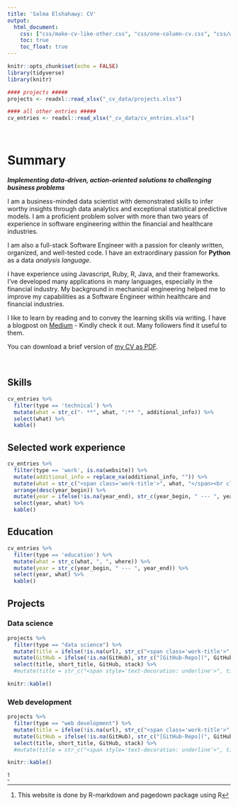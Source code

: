 ```yaml
---
title: 'Salma Elshahawy: CV'
output:
  html_document:
    css: ["css/make-cv-like-other.css", "css/one-column-cv.css", "css/website-page.css", "css/style.css", "fontawesome-free-5.8.1-web/css/all.min.css"]
    toc: true
    toc_float: true
---
```



```r
knitr::opts_chunk$set(echo = FALSE)
library(tidyverse)
library(knitr)

#### projects #####
projects <- readxl::read_xlsx("_cv_data/projects.xlsx")

#### all other entries #####
cv_entries <- readxl::read_xlsx("_cv_data/cv_entries.xlsx")

```

<br>

# Summary

**_Implementing data-driven, action-oriented solutions to challenging business problems_**

I am a business-minded data scientist with demonstrated skills to infer worthy insights through data analytics and exceptional statistical predictive models. I am a proficient problem solver with more than two years of experience in software engineering within the financial and healthcare industries.

I am also a full-stack Software Engineer with a passion for cleanly written, organized, and well-tested code. I have an extraordinary passion for **Python** as a data _analysis language_.

I have experience using Javascript, Ruby, R, Java, and their frameworks. I’ve developed many applications in many languages, especially in the financial industry. My background in mechanical engineering helped me to improve my capabilities as a Software Engineer within healthcare and financial industries.

I like to learn by reading and to convey the learning skills via writing. I have a blogpost on [Medium](https://medium.com/@salmaeng71) - Kindly check it out. Many followers find it useful to them.


You can download a brief version of [my CV as PDF](https://github.com/salma71/resume_website/blob/master/Salma-Resume_Dec30.pdf).

<br>


## Skills {.technical .nohead}
```r
cv_entries %>% 
  filter(type == 'technical') %>% 
  mutate(what = str_c("- **", what, ":** ", additional_info)) %>% 
  select(what) %>% 
  kable()
```



## Selected work experience
```r
cv_entries %>% 
  filter(type == 'work', is.na(website)) %>% 
  mutate(additional_info = replace_na(additional_info, "")) %>% 
  mutate(what = str_c("<span class='work-title'>", what, "</span><br class='work-break'>", where, "<br>", "</span><br class='work-break'>", additional_info)) %>% 
  arrange(desc(year_begin)) %>% 
  mutate(year = ifelse(!is.na(year_end), str_c(year_begin, " --- ", year_end), year_begin)) %>% 
  select(year, what) %>% 
  kable()
```


## Education {.education .nohead}
```r
cv_entries %>% 
  filter(type == 'education') %>% 
  mutate(what = str_c(what, ", ", where)) %>% 
  mutate(year = str_c(year_begin, " --- ", year_end)) %>% 
  select(year, what) %>% 
  kable()
```

## Projects {.tabset .nohead .publications .tabset-fade}

### Data science
```r
projects %>%
  filter(type == "data science") %>%
  mutate(title = ifelse(!is.na(url), str_c("<span class='work-title'>","[", title, "](", url, ")", "</span><br class='work-break'>",  "<br>", "</span><br class='work-break'>"), title)) %>% #turn title into link
  mutate(GitHub = ifelse(!is.na(GitHub), str_c("[GitHub-Repo](", GitHub, ")"), GitHub)) %>%
  select(title, short_title, GitHub, stack) %>%
  #mutate(title = str_c("<span style='text-decoration: underline'>", title, "</span>")) %>% #underline title

knitr::kable()
```

### Web development
```r
projects %>%
  filter(type == "web development") %>%
  mutate(title = ifelse(!is.na(url), str_c("<span class='work-title'>","[", title, "](", url, ")", "</span><br class='work-break'>",  "<br>", "</span><br class='work-break'>"), title)) %>% #turn title into link
  mutate(GitHub = ifelse(!is.na(GitHub), str_c("[GitHub-Repo](", GitHub, ")"), GitHub)) %>%
  select(title, short_title, GitHub, stack) %>%
  #mutate(title = str_c("<span style='text-decoration: underline'>", title, "</span>")) %>% #underline title

knitr::kable()
```





^[This website is done by R-markdown and pagedown package using R]

